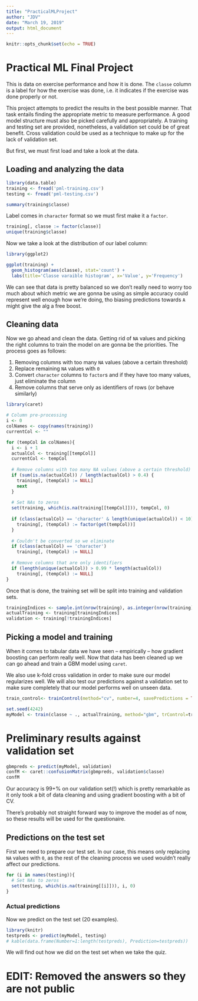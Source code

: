 ```yaml
---
title: "PracticalMLProject"
author: "JDV"
date: "March 19, 2019"
output: html_document
---
```


```r
knitr::opts_chunk$set(echo = TRUE)
```

# Practical ML Final Project

This is data on exercise performance and how it is done. The `classe` column is a label for how the exercise was done, i.e. it indicates if the exercise was done properly or not.

This project attempts to predict the results in the best possible manner. That task entails finding the appropriate metric to measure performance. A good model structure must also be picked carefully and appropriately. A training and testing set are provided, nonetheless, a validation set could be of great benefit. Cross validation could be used as a technique to make up for the lack of validation set.

But first, we must first load and take a look at the data.

## Loading and analyzing the data

```r
library(data.table)
training <- fread('pml-training.csv')
testing <- fread('pml-testing.csv')

summary(training$classe)
```

Label comes in `character` format so we must first make it a `factor`.

```r
training[, classe := factor(classe)]
unique(training$classe)
```

Now we take a look at the distribution of our label column:

```r
library(ggplot2)

ggplot(training) +
  geom_histogram(aes(classe), stat='count') +
  labs(title='Classe varaible histogram', x='Value', y='Frequency')
```

We can see that data is pretty balanced so we don't really need to worry too much about which metric we are gonna be using as simple accuracy could represent well enough how we're doing, tho biasing predictions towards `A` might give the alg a free boost.

## Cleaning data

Now we go ahead and clean the data. Getting rid of `NA` values and picking the right columns to train the model on are gonna be the priorities. The process goes as follows:

1. Removing columns with too many `NA` values (above a certain threshold)
1. Replace remaining `NA` values with `0`
1. Convert `character` columns to `factor`s and if they have too many values, just eliminate the column
1. Remove columns that serve only as identifiers of rows (or behave similarly)

```r
library(caret)

# Column pre-processing
i <- 0
colNames <- copy(names(training))
currentCol <- ""

for (tempCol in colNames){
  i <- i + 1
  actualCol <- training[[tempCol]]
  currentCol <- tempCol
  
  # Remove columns with too many NA values (above a certain threshold)
  if (sum(is.na(actualCol)) / length(actualCol) > 0.4) {
    training[, (tempCol) := NULL]
    next
  }
  
  # Set NAs to zeros
  set(training, which(is.na(training[[tempCol]])), tempCol, 0)
  
  if (class(actualCol) == 'character' & length(unique(actualCol)) < 10){
    training[, (tempCol) := factor(get(tempCol))]
  }
  
  # Couldn't be converted so we eliminate
  if (class(actualCol) == 'character')
    training[, (tempCol) := NULL]
  
  # Remove columns that are only identifiers
  if (length(unique(actualCol)) > 0.99 * length(actualCol))
    training[, (tempCol) := NULL]
}
```

Once that is done, the training set will be split into training and validation sets.

```r
trainingIndices <- sample.int(nrow(training), as.integer(nrow(training)*.9))
actualTraining <- training[trainingIndices]
validation <- training[!trainingIndices]

```

## Picking a model and training

When it comes to tabular data we have seen -- empirically -- how gradient boosting can perform really well. Now that data has been cleaned up we can go ahead and train a GBM model using `caret`.

We also use k-fold cross validation in order to make sure our model regularizes well. We will also test our predictions against a validation set to make sure completely that our model performs well on unseen data.

```r
train_control<- trainControl(method="cv", number=4, savePredictions = TRUE)

set.seed(4242)
myModel <- train(classe ~ ., actualTraining, method="gbm", trControl=train_control)

```

# Preliminary results against validation set

```r
gbmpreds <- predict(myModel, validation)
confM <- caret::confusionMatrix(gbmpreds, validation$classe)
confM
```


Our accuracy is 99+% on our validation set(!) which is pretty remarkable as it only took a bit of data cleaning and using gradient boosting with a bit of CV.

There's probably not straight forward way to improve the model as of now, so these results will be used for the questionaire.

## Predictions on the test set

First we need to prepare our test set. In our case, this means only replacing `NA` values with `0`, as the rest of the cleaning process we used wouldn't really affect our predictions.

```r
for (i in names(testing)){
  # Set NAs to zeros
  set(testing, which(is.na(training[[i]])), i, 0)
}
```

### Actual predictions

Now we predict on the test set (20 examples).

```r
library(knitr)
testpreds <- predict(myModel, testing)
# kable(data.frame(Number=1:length(testpreds), Prediction=testpreds))
```

We will find out how we did on the test set when we take the quiz.

# EDIT: Removed the answers so they are not public


